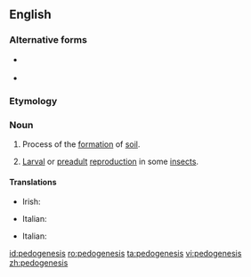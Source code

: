 ==English==

===Alternative forms===
* {{l|en|paedogenesis}} {{qualifier|biology|British}}
* {{l|en|pædogenesis}} {{qualifier|biology|mainly British}}

===Etymology===
{{confix|pedo|genesis}}

===Noun===
{{wikipedia}}
{{en-noun|-}}

# {{context|geology|lang=en}} Process of the [[formation]] of [[soil]].
# {{context|biology|lang=en}} [[larval|Larval]] or [[preadult]] [[reproduction]] in some [[insect]]s.

====Translations====
{{trans-top|geology:process of the formation of soil}}
* Irish: {{t-|ga|peidigineas|m}}
{{trans-mid}}
* Italian: {{t-|it|pedogenesi|f}}
{{trans-bottom}}

{{trans-top|biology:larval or preadult reproduction in some insects}}
* Italian: {{t-|it|pedogenesi|f}}
{{trans-mid}}
{{trans-bottom}}

[[id:pedogenesis]]
[[ro:pedogenesis]]
[[ta:pedogenesis]]
[[vi:pedogenesis]]
[[zh:pedogenesis]]